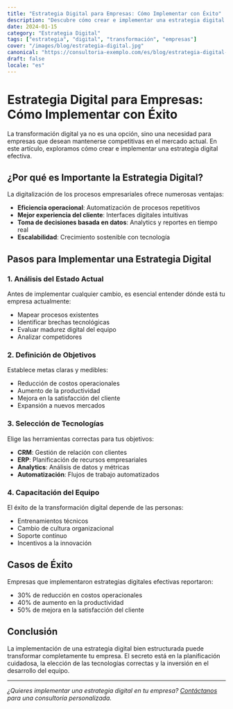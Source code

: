 ```yaml
---
title: "Estrategia Digital para Empresas: Cómo Implementar con Éxito"
description: "Descubre cómo crear e implementar una estrategia digital efectiva que transforme tu empresa e impulse el crecimiento."
date: 2024-01-15
category: "Estrategia Digital"
tags: ["estrategia", "digital", "transformación", "empresas"]
cover: "/images/blog/estrategia-digital.jpg"
canonical: "https://consultoria-exemplo.com/es/blog/estrategia-digital-empresas"
draft: false
locale: "es"
---
```


# Estrategia Digital para Empresas: Cómo Implementar con Éxito

La transformación digital ya no es una opción, sino una necesidad para empresas que desean mantenerse competitivas en el mercado actual. En este artículo, exploramos cómo crear e implementar una estrategia digital efectiva.

## ¿Por qué es Importante la Estrategia Digital?

La digitalización de los procesos empresariales ofrece numerosas ventajas:

- **Eficiencia operacional**: Automatización de procesos repetitivos
- **Mejor experiencia del cliente**: Interfaces digitales intuitivas
- **Toma de decisiones basada en datos**: Analytics y reportes en tiempo real
- **Escalabilidad**: Crecimiento sostenible con tecnología

## Pasos para Implementar una Estrategia Digital

### 1. Análisis del Estado Actual

Antes de implementar cualquier cambio, es esencial entender dónde está tu empresa actualmente:

- Mapear procesos existentes
- Identificar brechas tecnológicas
- Evaluar madurez digital del equipo
- Analizar competidores

### 2. Definición de Objetivos

Establece metas claras y medibles:

- Reducción de costos operacionales
- Aumento de la productividad
- Mejora en la satisfacción del cliente
- Expansión a nuevos mercados

### 3. Selección de Tecnologías

Elige las herramientas correctas para tus objetivos:

- **CRM**: Gestión de relación con clientes
- **ERP**: Planificación de recursos empresariales
- **Analytics**: Análisis de datos y métricas
- **Automatización**: Flujos de trabajo automatizados

### 4. Capacitación del Equipo

El éxito de la transformación digital depende de las personas:

- Entrenamientos técnicos
- Cambio de cultura organizacional
- Soporte continuo
- Incentivos a la innovación

## Casos de Éxito

Empresas que implementaron estrategias digitales efectivas reportaron:

- 30% de reducción en costos operacionales
- 40% de aumento en la productividad
- 50% de mejora en la satisfacción del cliente

## Conclusión

La implementación de una estrategia digital bien estructurada puede transformar completamente tu empresa. El secreto está en la planificación cuidadosa, la elección de las tecnologías correctas y la inversión en el desarrollo del equipo.

---

*¿Quieres implementar una estrategia digital en tu empresa? [Contáctanos](/es/contact) para una consultoría personalizada.*
